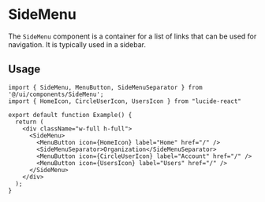 # SideMenu

The `SideMenu` component is a container for a list of links that can be used for navigation. It is typically used in a sidebar.

## Usage

```tsx
import { SideMenu, MenuButton, SideMenuSeparator } from '@/ui/components/SideMenu';
import { HomeIcon, CircleUserIcon, UsersIcon } from "lucide-react"

export default function Example() {
  return (
    <div className="w-full h-full">
      <SideMenu>
        <MenuButton icon={HomeIcon} label="Home" href="/" />
        <SideMenuSeparator>Organization</SideMenuSeparator>
        <MenuButton icon={CircleUserIcon} label="Account" href="/" />
        <MenuButton icon={UsersIcon} label="Users" href="/" />
      </SideMenu>
    </div>
  );
}
```
